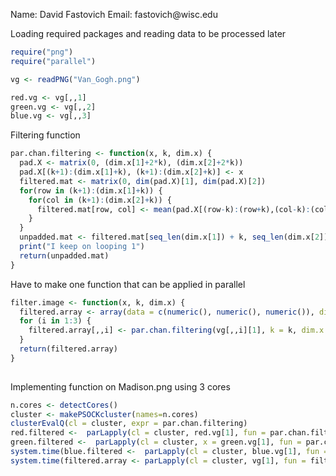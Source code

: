 Name: David Fastovich
Email: fastovich@wisc.edu

Loading required packages and reading data to be processed later
```r
require("png")
require("parallel")

vg <- readPNG("Van_Gogh.png")

red.vg <- vg[,,1]
green.vg <- vg[,,2]
blue.vg <- vg[,,3]
```

Filtering function
```r
par.chan.filtering <- function(x, k, dim.x) {
  pad.X <- matrix(0, (dim.x[1]+2*k), (dim.x[2]+2*k))
  pad.X[(k+1):(dim.x[1]+k), (k+1):(dim.x[2]+k)] <- x
  filtered.mat <- matrix(0, dim(pad.X)[1], dim(pad.X)[2])
  for(row in (k+1):(dim.x[1]+k)) {
    for(col in (k+1):(dim.x[2]+k)) {
      filtered.mat[row, col] <- mean(pad.X[(row-k):(row+k),(col-k):(col+k)])
    }
  }
  unpadded.mat <- filtered.mat[seq_len(dim.x[1]) + k, seq_len(dim.x[2]) + k]
  print("I keep on looping 1")
  return(unpadded.mat)
}
```

Have to make one function that can be applied in parallel
```r
filter.image <- function(x, k, dim.x) {
  filtered.array <- array(data = c(numeric(), numeric(), numeric()), dim = c(dim.x[1],dim.x[2],dim.x[3]))
  for (i in 1:3) {
    filtered.array[,,i] <- par.chan.filtering(vg[,,i][1], k = k, dim.x = dim(vg[,,i]))
  }
  return(filtered.array)
}
  
```

Implementing function on Madison.png using 3 cores
```r
n.cores <- detectCores()
cluster <- makePSOCKcluster(names=n.cores)
clusterEvalQ(cl = cluster, expr = par.chan.filtering)
red.filtered <-  parLapply(cl = cluster, red.vg[1], fun = par.chan.filtering, k = 5, dim.x = dim(red.vg))
green.filtered <-  parLapply(cl = cluster, x = green.vg[1], fun = par.chan.filtering, k = 5, dim.x = dim(green.vg))
system.time(blue.filtered <-  parLapply(cl = cluster, blue.vg[1], fun = par.chan.filtering, k = 5, dim.x = dim(blue.vg)))
system.time(filtered.array <- parLapply(cl = cluster, vg[1], fun = filter.image, k = 1, dim.x = dim(vg)))
```